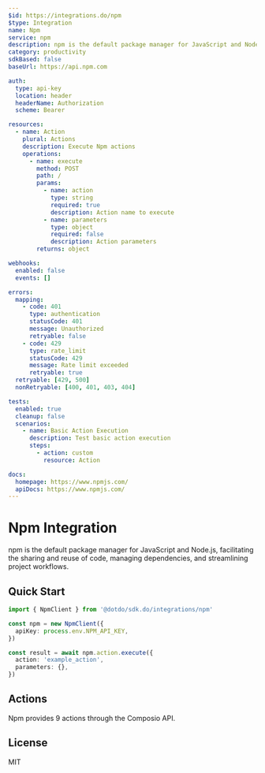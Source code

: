 ```yaml
---
$id: https://integrations.do/npm
$type: Integration
name: Npm
service: npm
description: npm is the default package manager for JavaScript and Node.js, facilitating the sharing and reuse of code, managing dependencies, and streamlining project workflows.
category: productivity
sdkBased: false
baseUrl: https://api.npm.com

auth:
  type: api-key
  location: header
  headerName: Authorization
  scheme: Bearer

resources:
  - name: Action
    plural: Actions
    description: Execute Npm actions
    operations:
      - name: execute
        method: POST
        path: /
        params:
          - name: action
            type: string
            required: true
            description: Action name to execute
          - name: parameters
            type: object
            required: false
            description: Action parameters
        returns: object

webhooks:
  enabled: false
  events: []

errors:
  mapping:
    - code: 401
      type: authentication
      statusCode: 401
      message: Unauthorized
      retryable: false
    - code: 429
      type: rate_limit
      statusCode: 429
      message: Rate limit exceeded
      retryable: true
  retryable: [429, 500]
  nonRetryable: [400, 401, 403, 404]

tests:
  enabled: true
  cleanup: false
  scenarios:
    - name: Basic Action Execution
      description: Test basic action execution
      steps:
        - action: custom
          resource: Action

docs:
  homepage: https://www.npmjs.com/
  apiDocs: https://www.npmjs.com/
---
```


# Npm Integration

npm is the default package manager for JavaScript and Node.js, facilitating the sharing and reuse of code, managing dependencies, and streamlining project workflows.

## Quick Start

```typescript
import { NpmClient } from '@dotdo/sdk.do/integrations/npm'

const npm = new NpmClient({
  apiKey: process.env.NPM_API_KEY,
})

const result = await npm.action.execute({
  action: 'example_action',
  parameters: {},
})
```

## Actions

Npm provides 9 actions through the Composio API.

## License

MIT
